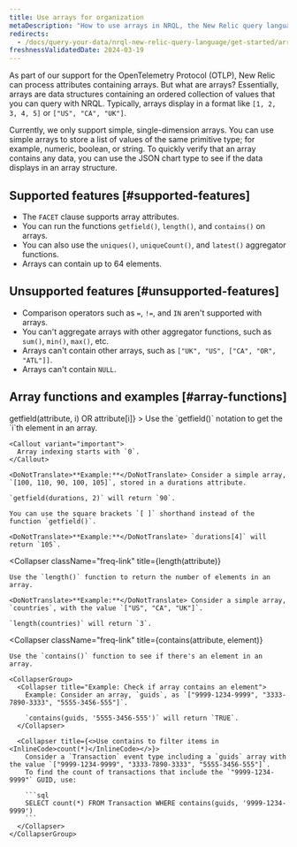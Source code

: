 ```yaml
---
title: Use arrays for organization
metaDescription: "How to use arrays in NRQL, the New Relic query language"
redirects: 
  - /docs/query-your-data/nrql-new-relic-query-language/get-started/arrays-in-nrql
freshnessValidatedDate: 2024-03-19
---
```


As part of our support for the OpenTelemetry Protocol (OTLP), New Relic can process attributes containing arrays. But what are arrays? Essentially, arrays are data structures containing an ordered collection of values that you can query with NRQL. Typically, arrays display in a format like `[1, 2, 3, 4, 5]` or `["US", "CA", "UK"]`.

Currently, we only support simple, single-dimension arrays. You can use simple arrays to store a list of values of the same primitive type; for example, numeric, boolean, or string. To quickly verify that an array contains any data, you can use the JSON chart type to see if the data displays in an array structure.

## Supported features [#supported-features]

* The `FACET` clause supports array attributes.
* You can run the functions `getfield()`, `length()`, and `contains()` on arrays.
* You can also use the `uniques()`, `uniqueCount()`, and `latest()` aggregator functions.
* Arrays can contain up to 64 elements.

## Unsupported features [#unsupported-features]

* Comparison operators such as `=`, `!=`, and `IN` aren't supported with arrays.
* You can't aggregate arrays with other aggregator functions, such as `sum()`, `min()`, `max()`, etc.
* Arrays can't contain other arrays, such as `["UK", "US", ["CA", "OR", "ATL"]]`.
* Arrays can't contain `NULL`.

## Array functions and examples [#array-functions]

<CollapserGroup>
  <Collapser
    className="freq-link"
    title={<InlineCode>getfield(attribute, i) OR attribute[i]</InlineCode>}
  >
    Use the `getfield()` notation to get the `i`th element in an array.

    <Callout variant="important">
      Array indexing starts with `0`.
    </Callout>

    <DoNotTranslate>**Example:**</DoNotTranslate> Consider a simple array, `[100, 110, 90, 100, 105]`, stored in a durations attribute.

    `getfield(durations, 2)` will return `90`.

    You can use the square brackets `[ ]` shorthand instead of the function `getfield()`.

    <DoNotTranslate>**Example:**</DoNotTranslate> `durations[4]` will return `105`.
  </Collapser>

  <Collapser
    className="freq-link"
    title={<InlineCode>length(attribute)</InlineCode>}
  >
    Use the `length()` function to return the number of elements in an array.

    <DoNotTranslate>**Example:**</DoNotTranslate> Consider a simple array, `countries`, with the value `["US", "CA", "UK"]`.

    `length(countries)` will return `3`.
  </Collapser>

  <Collapser
    className="freq-link"
    title={<InlineCode>contains(attribute, element)</InlineCode>}
  >
    Use the `contains()` function to see if there's an element in an array.

    <CollapserGroup>
      <Collapser title="Example: Check if array contains an element">
        Example: Consider an array, `guids`, as `["9999-1234-9999", "3333-7890-3333", "5555-3456-555"]`.

        `contains(guids, '5555-3456-555')` will return `TRUE`.
      </Collapser>

      <Collapser title={<>Use contains to filter items in <InlineCode>count(*)</InlineCode></>}>
        Consider a `Transaction` event type including a `guids` array with the value `["9999-1234-9999", "3333-7890-3333", "5555-3456-555"]`.
        To find the count of transactions that include the `"9999-1234-9999"` GUID, use:

        ```sql
        SELECT count(*) FROM Transaction WHERE contains(guids, '9999-1234-9999')
        ```
      </Collapser>
    </CollapserGroup>
  </Collapser>
</CollapserGroup>
